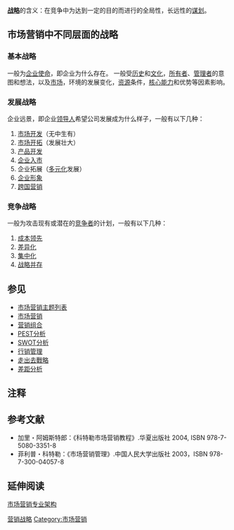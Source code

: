 {{多個問題|
{{refimprove|time=2015-03-24T10:50:10+00:00}}
{{lead section|time=2015-03-24T10:49:04+00:00}}
{{Expand |time=2009-05-14T10:02:42+00:00 }}
}}
{{NoteTA|G1=Economics
|T=zh-cn:营销战略;zh-hk:營銷策略;zh-tw:行銷策略;
|1=zh-cn:营销;zh-hk:營銷;zh-tw:行銷;
|2=zh-hans:战略;zh-hant:策略;
}}
<!-- 本调用由 {{subst:Expand/auto}} 自动产生。 -->
'''[[战略|战略]]'''的含义：在竞争中为达到一定的目的而进行的全局性，长远性的[[谋划|谋划]]。

== 市场营销中不同层面的战略 ==
=== 基本战略 ===
一般为[[企业|企业]][[使命|使命]]，即企业为什么存在。
一般受[[历史|历史]]和[[文化|文化]]，[[所有者|所有者]]、[[管理者|管理者]]的意图和想法，以及[[市场|市场]]，环境的发展变化，[[资源|资源]]条件，[[核心能力|核心能力]]和优势等因素影响。

=== 发展战略 ===
企业远景，即企业[[领导人|领导人]]希望公司发展成为什么样子，一般有以下几种：
# [[市场开发|市场开发]]（无中生有）
# [[市场开拓|市场开拓]]（发展壮大）
# [[产品开发|产品开发]]
# [[企业|企业]][[入市|入市]]
# 企业拓展（[[多元化|多元化]]发展）
# [[企业形象|企业形象]]
# [[跨国营销|跨国营销]]

=== 竞争战略 ===
一般为攻击现有或潜在的[[竞争者|竞争者]]的计划，一般有以下几种：
# [[成本领先|成本领先]]
# [[差异化|差异化]]
# [[集中化|集中化]]
# [[战略并存|战略并存]]

== 参见 ==
* [[市场营销主题列表|市场营销主题列表]]
* [[市场营销|市场营销]]
* [[营销组合|营销组合]]
* [[PEST分析|PEST分析]]
* [[SWOT分析|SWOT分析]]
* [[行销管理|行销管理]]
* [[走出去戰略|走出去戰略]]
* [[差距分析|差距分析]]

== 注释 ==
{{NoteFoot}}

== 参考文献 ==
{{Reflist}}
{{refbegin}}
* 加里・阿姆斯特郎：《科特勒市场营销教程》.华夏出版社 2004, ISBN 978-7-5080-3351-8
* 菲利普・科特勒：《市场营销管理》.中国人民大学出版社 2003，ISBN 978-7-300-04057-8
{{refend}}

== 延伸阅读 ==
[[市场营销专业架构|市场营销专业架构]]

[[Category:营销战略|]]
[[Category:市场营销|Category:市场营销]]

{{marketing-stub}}